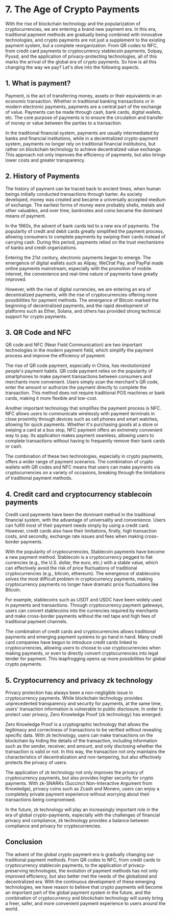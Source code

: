 # 7. The Age of Crypto Payments

With the rise of blockchain technology and the popularization of cryptocurrencies, we are entering a brand new payment era. In this era, traditional payment methods are gradually being combined with innovative technologies, and crypto payments are not just a supplement to the existing payment system, but a complete reorganization. From QR codes to NFC, from credit card payments to cryptocurrency stablecoin payments, Solpay, Pyusd, and the application of privacy-protecting technologies, all of this marks the arrival of the global era of crypto payments. So how is all this changing the way we pay? Let's dive into the following aspects.

## 1. What is payment?

Payment, is the act of transferring money, assets or their equivalents in an economic transaction. Whether in traditional banking transactions or in modern electronic payments, payments are a central part of the exchange of value. Payments can be made through cash, bank cards, digital wallets, etc. The core purpose of payments is to ensure the circulation and transfer of money or value between the parties to a transaction.

In the traditional financial system, payments are usually intermediated by banks and financial institutions, while in a decentralized crypto-payment system, payments no longer rely on traditional financial institutions, but rather on blockchain technology to achieve decentralized value exchange. This approach not only improves the efficiency of payments, but also brings lower costs and greater transparency.

## 2. History of Payments

The history of payment can be traced back to ancient times, when human beings initially conducted transactions through barter. As society developed, money was created and became a universally accepted medium of exchange. The earliest forms of money were probably shells, metals and other valuables, and over time, banknotes and coins became the dominant means of payment.

In the 1960s, the advent of bank cards led to a new era of payments. The popularity of credit and debit cards greatly simplified the payment process, allowing consumers to complete payments by swiping their cards instead of carrying cash. During this period, payments relied on the trust mechanisms of banks and credit organizations.

Entering the 21st century, electronic payments began to emerge. The emergence of digital wallets such as Alipay, WeChat Pay, and PayPal made online payments mainstream, especially with the promotion of mobile internet, the convenience and real-time nature of payments have greatly improved.

However, with the rise of digital currencies, we are entering an era of decentralized payments, with the rise of cryptocurrencies offering more possibilities for payment methods. The emergence of Bitcoin marked the beginning of decentralized payments, and the rapid development of platforms such as Ether, Solana, and others has provided strong technical support for crypto payments.

## 3. QR Code and NFC

QR code and NFC (Near Field Communication) are two important technologies in the modern payment field, which simplify the payment process and improve the efficiency of payment.

The rise of QR code payment, especially in China, has revolutionized people's payment habits. QR code payment relies on the popularity of smartphones to make payment transactions between consumers and merchants more convenient. Users simply scan the merchant's QR code, enter the amount or authorize the payment directly to complete the transaction. This method does not require traditional POS machines or bank cards, making it more flexible and low-cost.

Another important technology that simplifies the payment process is NFC. NFC allows users to communicate wirelessly with payment terminals in close proximity through devices such as cell phones and smart watches, allowing for quick payments. Whether it's purchasing goods at a store or swiping a card at a bus stop, NFC payment offers an extremely convenient way to pay. Its application makes payment seamless, allowing users to complete transactions without having to frequently remove their bank cards or cash.

The combination of these two technologies, especially in crypto payments, offers a wider range of payment scenarios. The combination of crypto wallets with QR codes and NFC means that users can make payments via cryptocurrencies on a variety of occasions, breaking through the limitations of traditional payment methods.

## 4. Credit card and cryptocurrency stablecoin payments

Credit card payments have been the dominant method in the traditional financial system, with the advantage of universality and convenience. Users can fulfill most of their payment needs simply by using a credit card. However, credit cards also have their limitations, firstly, high transaction costs, and secondly, exchange rate issues and fees when making cross-border payments.

With the popularity of cryptocurrencies, Stablecoin payments have become a new payment method. Stablecoin is a cryptocurrency pegged to fiat currencies (e.g., the U.S. dollar, the euro, etc.) with a stable value, which can effectively avoid the risk of price fluctuations of traditional cryptocurrencies (e.g., bitcoin, ethereum). The emergence of stablecoins solves the most difficult problem in cryptocurrency payments, making cryptocurrency payments no longer have dramatic price fluctuations like Bitcoin.

For example, stablecoins such as USDT and USDC have been widely used in payments and transactions. Through cryptocurrency payment gateways, users can convert stablecoins into the currencies required by merchants and make cross-border payments without the red tape and high fees of traditional payment channels.

The combination of credit cards and cryptocurrencies allows traditional payments and emerging payment systems to go hand in hand. Many credit card companies have begun to introduce credit cards linked to cryptocurrencies, allowing users to choose to use cryptocurrencies when making payments, or even to directly convert cryptocurrencies into legal tender for payment. This leapfrogging opens up more possibilities for global crypto payments.

## 5. Cryptocurrency and privacy zk technology

Privacy protection has always been a non-negligible issue in cryptocurrency payments. While blockchain technology provides unprecedented transparency and security for payments, at the same time, users' transaction information is vulnerable to public disclosure. In order to protect user privacy, Zero Knowledge Proof (zk technology) has emerged.

Zero Knowledge Proof is a cryptographic technology that allows the legitimacy and correctness of transactions to be verified without revealing specific data. With zk technology, users can make transactions on the blockchain by hiding the details of the transaction, including information such as the sender, receiver, and amount, and only disclosing whether the transaction is valid or not. In this way, the transaction not only maintains the characteristics of decentralization and non-tampering, but also effectively protects the privacy of users.

The application of zk technology not only improves the privacy of cryptocurrency payments, but also provides higher security for crypto payments. With zk-SNARKs (Succinct Non-Interactive Argument from Knowledge), privacy coins such as Zcash and Monero, users can enjoy a completely private payment experience without worrying about their transactions being compromised.

In the future, zk technology will play an increasingly important role in the era of global crypto-payments, especially with the challenges of financial privacy and compliance, zk technology provides a balance between compliance and privacy for cryptocurrencies.

## Conclusion

The advent of the global crypto payment era is gradually changing our traditional payment methods. From QR codes to NFC, from credit cards to cryptocurrency stablecoin payments, to the application of privacy-preserving technologies, the evolution of payment methods has not only improved efficiency, but also better met the needs of the globalized and decentralized era. With the continuous development of these emerging technologies, we have reason to believe that crypto payments will become an important part of the global payment system in the future, and the combination of cryptocurrency and blockchain technology will surely bring a freer, safer, and more convenient payment experience to users around the world.
